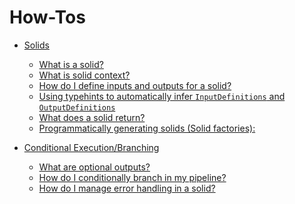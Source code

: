 
<DynamicMetaTags
  title="How-Tos | Dagster"
  description="Dagster is a system for building modern data applications."
/>

# How-Tos

- [Solids](/docs/learn/how-tos/solids)

  - [What is a solid?](/docs/learn/how-tos/solids#what-is-a-solid)
  - [What is solid context?](/docs/learn/how-tos/solids#what-is-solid-context)
  - [How do I define inputs and outputs for a solid?](/docs/learn/how-tos/solids#how-do-i-define-inputs-and-outputs-for-a-solid)
  - [Using typehints to automatically infer `InputDefinitions` and `OutputDefinitions`](/docs/learn/how-tos/solids#using-typehints-to-automatically-infer-inputdefinitions-and-outputdefinitions)
  - [What does a solid return?](/docs/learn/how-tos/solids#what-does-a-solid-return)
  - [Programmatically generating solids (Solid factories):](/docs/learn/how-tos/solids#programmatically-generating-solids-solid-factories)

- [Conditional Execution/Branching](/docs/learn/how-tos/conditional_execution)
  - [What are optional outputs?](/docs/learn/how-tos/conditional_execution#what-are-optional-outputs)
  - [How do I conditionally branch in my pipeline?](/docs/learn/how-tos/conditional_execution#how-do-i-conditionally-branch-in-my-pipeline)
  - [How do I manage error handling in a solid?](/docs/learn/how-tos/conditional_execution#how-do-i-manage-error-handling-in-a-solid)
